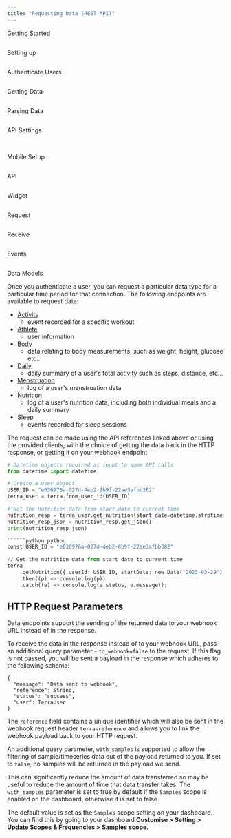 ```yaml
---
title: "Requesting Data (REST API)"
---
```

Getting Started  
  
<img className="block" src="images/terradocs_s3_eu_west_2_amazonaws_com/_icons_getting_started.png" alt="" />

Setting up  
  
<img className="block" src="images/terradocs_s3_eu_west_2_amazonaws_com/_icons_install_on_backend.png" alt="" />

Authenticate Users  
  
<img className="block" src="images/terradocs_s3_eu_west_2_amazonaws_com/_icons_authenticate_users.png" alt="" />

Getting Data  
  
<img className="block" src="images/terradocs_s3_eu_west_2_amazonaws_com/_icons_receive_data.png" alt="" />

Parsing Data  
  
<img className="block" src="images/terradocs_s3_eu_west_2_amazonaws_com/_icons_understand_our_data.png" alt="" />

API Settings  
  
<img className="block" src="images/terradocs_s3_eu_west_2_amazonaws_com/_icons_customise_terra.png" alt="" />

<img className="block" src="images/terradocs_s3_eu_west_2_amazonaws_com/_icons_manage_integrations.png" alt="" />  
  
Mobile Setup

<img className="block" src="images/terradocs_s3_eu_west_2_amazonaws_com/_icons_api_data_models.png" alt="" />  
  
API

<img className="block" src="images/terradocs_s3_eu_west_2_amazonaws_com/_icons_widget.png" alt="" />  
  
Widget

<img className="block" src="images/terradocs_s3_eu_west_2_amazonaws_com/_icons_historical_data.png" alt="" />  
  
Request

<img className="block" src="images/terradocs_s3_eu_west_2_amazonaws_com/_icons_new_data.png" alt="" />  
  
Receive

<img className="block" src="images/terradocs_s3_eu_west_2_amazonaws_com/_icons_event_types.png" alt="" />  
  
Events

<img className="block" src="images/terradocs_s3_eu_west_2_amazonaws_com/_icons_api_data_models.png" alt="" />  
  
Data Models

Once you authenticate a user, you can request a particular data type for a particular time period for that connection. The following endpoints are available to request data:

*   [Activity](/reference/get-activity-data)
     - event recorded for a specific workout
*   [Athlete](/reference/get-athlete-data)
     - user information
*   [Body](/reference/get-body-data)
     - data relating to body measurements, such as weight, height, glucose etc...
*   [Daily](/reference/get-daily-data)
     - daily summary of a user's total activity such as steps, distance, etc...
*   [Menstruation](/reference/get-menstruation-data)
     - log of a user's menstruation data
*   [Nutrition](/reference/get-nutrition-data)
     - log of a user's nutrition data, including both individual meals and a daily summary
*   [Sleep](/reference/get-sleep-data)
     - events recorded for sleep sessions

The request can be made using the API references linked above or using the provided clients, with the choice of getting the data back in the HTTP response, or getting it on your webhook endpoint.

```python python
# Datetime objects required as input to some API calls
from datetime import datetime

# Create a user object
USER_ID = "e036976a-027d-4eb2-8b9f-22ae3afbb382"
terra_user = terra.from_user_id(USER_ID)

# Get the nutrition data from start date to current time
nutrition_resp = terra_user.get_nutrition(start_date=datetime.strptime('2023-03-29','%Y-%m-%d'), end_date=datetime.now(), to_webhook = False )
nutrition_resp_json = nutrition_resp.get_json()
print(nutrition_resp_json)

``````python python
const USER_ID = "e036976a-027d-4eb2-8b9f-22ae3afbb382"

// Get the nutrition data from start date to current time
terra
    .getNutrition({ userId: USER_ID, startDate: new Date("2023-03-29"), endDate: new Date(), toWebhook: false })
    .then((p) => console.log(p))
    .catch((e) => console.log(e.status, e.message));

```

## HTTP Request Parameters

Data endpoints support the sending of the returned data to your webhook URL instead of in the response.

To receive the data in the response instead of to your webhook URL, pass an additional query parameter - `to_webhook=false` to the request. If this flag is not passed, you will be sent a payload in the response which adheres to the following schema:

```payload format payload format
{
  "message": "Data sent to webhook",
  "reference": String,
  "status": "success",
  "user": TerraUser
}

```

The `reference` field contains a unique identifier which will also be sent in the webhook request header `terra-reference` and allows you to link the webhook payload back to your HTTP request.

An additional query parameter, `with_samples` is supported to allow the filtering of sample/timeseries data out of the payload returned to you. If set to `false`, no samples will be returned in the payload we send.

This can significantly reduce the amount of data transferred so may be useful to reduce the amount of time that data transfer takes. The `with_samples` parameter is set to true by default if the `Samples` scope is enabled on the dashboard, otherwise it is set to false.

The default value is set as the `Samples` scope setting on your dashboard. You can find this by going to your dashboard **Customise > Setting > Update Scopes & Frequencies > Samples scope.**

